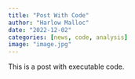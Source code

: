 ```yaml
---
title: "Post With Code"
author: "Harlow Malloc"
date: "2022-12-02"
categories: [news, code, analysis]
image: "image.jpg"
---
```


This is a post with executable code.
